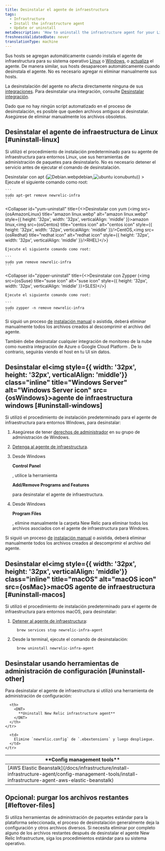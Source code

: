 ```yaml
---
title: Desinstalar el agente de infraestructura
tags:
  - Infrastructure
  - Install the infrastructure agent
  - Update or uninstall
metaDescription: 'How to uninstall the infrastructure agent for your Linux or Windows operating system, as well as any infrastructure integrations.'
freshnessValidatedDate: never
translationType: machine
---
```










Sus hosts se agregan automáticamente cuando instala el agente de infraestructura para su sistema operativo [Linux](/docs/infrastructure/new-relic-infrastructure/installation/install-infrastructure-linux) o [Windows](/docs/infrastructure/new-relic-infrastructure/installation/install-infrastructure-windows-server), o [actualiza](/docs/infrastructure/new-relic-infrastructure/installation/update-infrastructure-agent) el agente. De manera similar, sus hosts desaparecen automáticamente cuando desinstala el agente. No es necesario agregar ni eliminar manualmente sus hosts.

La desinstalación del agente no afecta directamente ninguna de sus [integraciones](/docs/infrastructure/infrastructure-integrations/getting-started/connect-aws-integrations-infrastructure). Para desinstalar una integración, consulte [Desinstalar integración](/docs/infrastructure/install-configure-infrastructure/update-or-uninstall/uninstall-integrations).

<Callout variant="important">
  Dado que no hay ningún script automatizado en el proceso de desinstalación, es posible que queden archivos antiguos al desinstalar. Asegúrese de eliminar manualmente los archivos obsoletos.
</Callout>

## Desinstalar el agente de infraestructura de Linux [#uninstall-linux]

Si utilizó el procedimiento de instalación predeterminado para su agente de infraestructura para entornos Linux, use sus herramientas de administración de paquetes para desinstalarlo. No es necesario detener el servicio antes de ejecutar el comando de desinstalación.

<CollapserGroup>
  <Collapser
    id="apt-uninstall"
    title={<>Desinstalar con apt (<img src={osDebian} title="Debian icon" alt="Debian.webp" style={{ height: '32px', width: '32px', verticalAlign: 'middle' }}>debian,<img src={osUbuntu} title="ubuntu icon" alt="ubuntu icon" style={{ height: '32px', width: '32px', verticalAlign: 'middle' }}/>ubuntu)</img></>}
  >
    Ejecute el siguiente comando como root:

    ```
    sudo apt-get remove newrelic-infra
    ```
  </Collapser>

  <Collapser
    id="yum-uninstall"
    title={<>Desinstalar con yum (<img src={osAmazonLinux} title="amazon linux.webp" alt="amazon linux.webp" style={{ height: '32px', width: '32px', verticalAlign: 'middle' }}>amazon linux,<img src={osCentos} title="centos icon" alt="centos icon" style={{ height: '32px', width: '32px', verticalAlign: 'middle' }}/>CentOS,<img src={osRedhat} title="redhat icon" alt="redhat icon" style={{ height: '32px', width: '32px', verticalAlign: 'middle' }}/>RHEL)</img></>}
  >
    Ejecute el siguiente comando como root:

    ```
    sudo yum remove newrelic-infra
    ```
  </Collapser>

  <Collapser
    id="zipper-uninstall"
    title={<>Desinstalar con Zypper (<img src={osSuse} title="suse icon" alt="suse icon" style={{ height: '32px', width: '32px', verticalAlign: 'middle' }}>SLES)</img></>}
  >
    Ejecute el siguiente comando como root:

    ```
    sudo zypper -n remove newrelic-infra
    ```
  </Collapser>
</CollapserGroup>

Si siguió un proceso [de](/docs/infrastructure/install-configure-infrastructure/linux-installation/assisted-install-infrastructure-linux) [instalación manual](/docs/infrastructure/install-configure-infrastructure/linux-installation/manual-install-infrastructure-linux) o asistida, deberá eliminar manualmente todos los archivos creados al descomprimir el archivo del agente.

<Callout variant="important">
  También debe desinstalar cualquier integración de monitoreo de la nube como nuestra integración de Azure o Google Cloud Platform . De lo contrario, seguirás viendo el host en tu UI sin datos.
</Callout>

## Desinstalar el<img style={{ width: '32px', height: '32px', verticalAlign: 'middle'}} class="inline" title="Windows Server" alt="Windows Server icon" src={osWindows}>agente de infraestructura windows</img> [#uninstall-windows]

Si utilizó el procedimiento de instalación predeterminado para el agente de infraestructura para entornos Windows, para desinstalar:

1. Asegúrese de tener [derechos de administrador](/docs/infrastructure/new-relic-infrastructure/getting-started/compatibility-requirements-new-relic-infrastructure#permissions) en su grupo de administración de Windows.

2. [Detenga al agente de infraestructura](/docs/infrastructure/new-relic-infrastructure/configuration/start-stop-restart-check-infrastructure-agent-status#windows).

3. Desde Windows

   <DNT>**Control Panel**</DNT>

   , utilice la herramienta

   <DNT>**Add/Remove Programs and Features**</DNT>

   para desinstalar el agente de infraestructura.

4. Desde Windows

   <DNT>**Program Files**</DNT>

   , elimine manualmente la carpeta New Relic para eliminar todos los archivos asociados con el agente de infraestructura para Windows.

Si siguió un proceso [de](/docs/infrastructure/install-configure-infrastructure/windows-installation/assisted-install-infrastructure-windows) [instalación manual](/docs/infrastructure/install-configure-infrastructure/windows-installation/manual-install-infrastructure-windows) o asistida, deberá eliminar manualmente todos los archivos creados al descomprimir el archivo del agente.

## Desinstalar el<img style={{ width: '32px', height: '32px', verticalAlign: 'middle'}} class="inline" title="macOS" alt="macOS icon" src={osMac}>macOS agente de infraestructura</img> [#uninstall-macos]

Si utilizó el procedimiento de instalación predeterminado para el agente de infraestructura para entornos macOS, para desinstalar:

1. [Detener al agente de infraestructura](/docs/infrastructure/new-relic-infrastructure/configuration/start-stop-restart-check-infrastructure-agent-status#macOS):

   ```
     brew services stop newrelic-infra-agent
   ```

2. Desde la terminal, ejecute el comando de desinstalación:

   ```
     brew uninstall newrelic-infra-agent
   ```

## Desinstalar usando herramientas de administración de configuración [#uninstall-other]

Para desinstalar el agente de infraestructura si utilizó una herramienta de administración de configuración:

<table>
  <thead>
    <tr>
      <th style={{ width: "250px" }}>
        <DNT>
          **Config management tools**
        </DNT>
      </th>

      <th>
        <DNT>
          **Uninstall New Relic infrastructure agent**
        </DNT>
      </th>
    </tr>
  </thead>

  <tbody>
    <tr>
      <td>
        [AWS Elastic Beanstalk](/docs/infrastructure/install-infrastructure-agent/config-management-tools/install-infrastructure-agent-aws-elastic-beanstalk)
      </td>

      <td>
        Elimine `newrelic.config` de `.ebextensions` y luego despliegue.
      </td>
    </tr>
  </tbody>
</table>

## Opcional: purgar los archivos restantes [#leftover-files]

Si utiliza herramientas de administración de paquetes estándar para la plataforma seleccionada, el proceso de desinstalación generalmente deja la configuración y otros archivos diversos. Si necesita eliminar por completo alguno de los archivos restantes después de desinstalar el agente New Relic Infrastructure, siga los procedimientos estándar para su sistema operativo.